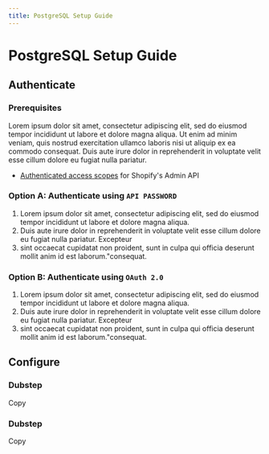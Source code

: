 ```yaml
---
title: PostgreSQL Setup Guide
---
```



# PostgreSQL Setup Guide

## Authenticate
### Prerequisites
Lorem ipsum dolor sit amet, consectetur adipiscing elit, sed do eiusmod tempor incididunt ut labore et dolore magna aliqua. Ut enim ad minim veniam, quis nostrud exercitation ullamco laboris nisi ut aliquip ex ea commodo consequat. Duis aute irure dolor in reprehenderit in voluptate velit esse cillum dolore eu fugiat nulla pariatur. 
- [Authenticated access scopes](https://shopify.dev/api/usage/access-scopes) for Shopify's Admin API

### **Option A:**  Authenticate using `API PASSWORD`

1. Lorem ipsum dolor sit amet, consectetur adipiscing elit, sed do eiusmod tempor incididunt ut labore et dolore magna aliqua.
2. Duis aute irure dolor in reprehenderit in voluptate velit esse cillum dolore eu fugiat nulla pariatur. Excepteur 
3. sint occaecat cupidatat non proident, sunt in culpa qui officia deserunt mollit anim id est laborum."consequat. 

### **Option B:**  Authenticate using `OAuth 2.0`

1. Lorem ipsum dolor sit amet, consectetur adipiscing elit, sed do eiusmod tempor incididunt ut labore et dolore magna aliqua.
2. Duis aute irure dolor in reprehenderit in voluptate velit esse cillum dolore eu fugiat nulla pariatur. Excepteur 
3. sint occaecat cupidatat non proident, sunt in culpa qui officia deserunt mollit anim id est laborum."consequat. 


## Configure

### Dubstep
Copy

### Dubstep
Copy
